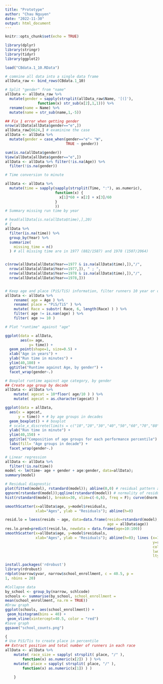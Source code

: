 ```yaml
---
title: "Prototype"
author: "Chau Nguyen"
date: "2022-11-30"
output: html_document
---
```


```r
knitr::opts_chunk$set(echo = TRUE)
```

```r
library(dplyr)
library(stringr)
library(tidyr)
library(ggplot2)

load("CBdata.1_10.RData")

# comnine all data into a single data frame
allData_raw <- bind_rows(CBdata.1_10)

# Split "gender" from "name" 
allData <- allData_raw %>% 
  mutate(gender = sapply(strsplit(allData_raw$Name, '[(]'),
               function(x) str_sub(x[2],1,1))) %>% 
  rename(name = Name) %>% 
  mutate(name = str_sub(name,1,-5))

## Fix 1 error when getting gender
nrow(allData[allData$gender=="e",])
allData_raw[6624,] # examinine the case
allData <- allData %>% 
  mutate(gender = case_when(gender=="e"~ "W",
                            TRUE ~ gender))

sum(is.na(allData$gender))
View(allData[allData$gender=="e",])
allData <- allData %>% filter(!is.na(Age)) %>% 
  filter(!is.na(gender))

# Time conversion to minute

allData <- allData %>% 
  mutate(time = sapply(sapply(strsplit(Time, ":"), as.numeric),
                       function(x) {
                         x[1]*60 + x[2] + x[3]/60
                       }
                       ))
# Summary missing run time by year

# head(allData[is.na(allData$time),],20)
# {
allData %>%
  filter(is.na(time)) %>% 
  group_by(Year) %>% 
  summarize(
    missing_time = n()
  ) # all missing time are in 1977 (882/1587) and 1978 (1507/2064)


c(nrow(allData[allData$Year==1977 & is.na(allData$time),]),"/",
  nrow(allData[allData$Year==1977,]), " ; ",
  nrow(allData[allData$Year==1978 & is.na(allData$time),]),"/",
  nrow(allData[allData$Year==1978,]))


# Keep age and place (PiS/TiS) information, filter runners 10 year or older, drop missing age observation
allData <- allData %>%
    rename( age = Age ) %>%
    rename( place = "PiS/TiS" ) %>%
    mutate( Race = substr( Race, 6, length(Race) ) ) %>%
    filter( age != is.nan(age) ) %>%
    filter( age >= 10 )                                     


```

```r
# Plot "runtime" against "age"

ggplot(data = allData,
       aes(x= age,
           y= time)) +
  geom_point(shape=1, size=0.5) +
  xlab("Age in years") +
  ylab("Run time in minutes") +
  ylim(40,180) +
  ggtitle("Runtime against Age, by gender") +
  facet_wrap(gender~.)
```


```r
# Boxplot runtime against age category, by gender
## Create age group by decade
allData <- allData %>%
    mutate( agecat = 10*floor( age/10 ) ) %>% 
    mutate( agecat = as.character(agecat) )

ggplot(data = allData,
  aes(x = agecat,
      y = time)) + # by age groups in decades
  geom_boxplot() + # boxplot
  # scale_x_discrete(limits = c("10","20","30","40","50","60","70","80","90","100")) +
  ylab("Run time in minute") +
  ylim(40,150) +
  ggtitle("Composition of age groups for each performance percentile") +
  labs(fill= "Age groups in decade") +
  facet_wrap(gender~.)
```

```r
# Linear regression
allData <- allData %>% 
  filter(!is.na(time))
model <- lm(time~ age + gender + age:gender, data=allData); 
summary(model)

```


```r
# Residual diagnostic
plot(fitted(model), rstandard(model)); abline(0,0) # residual pattern against fitted response
qqnorm(rstandard(model));qqline(rstandard(model)) # normality of residual
hist(rstandard(model), breaks=30, xlim=c(-6,6), freq = F); curve(dnorm, add=T)

smoothScatter(x=allData$age, y=model$residuals,
              xlab="Ages", ylab = "Residuals"); abline(h=0)

resid.lo = loess(resids ~ age, data=data.frame(resids=rstandard(model),
                                               age = allData$age))
res.lo.pred=predict(resid.lo, newdata = data.frame(age=10:100))
smoothScatter(x=allData$age, y=model$residuals,
              xlab="Ages", ylab = "Residuals"); abline(h=0); lines (x=10:100,
                                                                    y=res.lo.pred,
                                                                    col="red",
                                                                    lwd=2,
                                                                    lty=3)

```

```r
install.packages('rdrobust')
library(rdrobust)
rdplot(narrow$yvar, narrow$school_enrollment, c = 40.5, p = 
1, nbins = 20)
```

```r
#Collapse data
by_school <- group_by(narrow, schlcode)
schools <- summarise(by_school, school_enrollment = 
mean(school_enrollment, na.rm = TRUE))
#Draw graph
ggplot(schools, aes(school_enrollment)) +
 geom_histogram(bins = 40) +
 geom_vline(xintercept=40.5, color = "red") 
#Save graph
ggsave("school_counts.png")
```

```r
{
# Use PiS/Tis to create place in percentile
## Extract position and total number of runners in each race
allData <- allData %>%
    mutate( race_size = sapply( strsplit( place, "/" ),
        function(x) as.numeric(x[2]) ) ) %>%
    mutate( place = sapply( strsplit( place, "/" ),
        function(x) as.numeric(x[1]) ) )
  
    }

```

